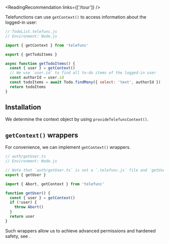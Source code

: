 
<ReadingRecommendation links={['/tour']} />

Telefunctions can use `getContext()` to access information about the logged-in user:

```js
// TodoList.telefunc.js
// Environment: Node.js

import { getContext } from 'telefunc'

export { getTodoItems }

async function getTodoItems() {
  const { user } = getContext()
  // We use `user.id` to find all to-do items of the logged-in user
  const authorId = user.id
  const todoItems = await Todo.findMany({ select: 'text', authorId })
  return todoItems
}
```

## Installation

We determine the context object by using `provideTelefuncContext()`.

<AuthIntegration />

## `getContext()` wrappers

For convenience, we can implement `getContext()` wrappers.

```js
// auth/getUser.ts
// Environment: Node.js

// Note that `auth/getUser.ts` is not a `.telefunc.js` file and `getUser()` not a telefunction
export { getUser }

import { Abort, getContext } from 'telefunc'

function getUser() {
  const { user } = getContext()
  if (!user) {
    throw Abort()
  }
  return user
}
```

Such wrappers allow us to achieve advanced permissions and hardened safety, see <Link href="/permissions#getcontext-wrappers" doNotInferSectionTitle={true} />.
